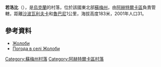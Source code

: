 {{coord|50|13|17|N|34|41|1|E|scale:100000|display=title}}

'''若洛比'''（{{lang-uk|Жолоби}}），是[[烏克蘭|烏克蘭]]的村落，位於該國東北部[[蘇梅州|蘇梅州]]，由[[阿赫特爾卡區|阿赫特爾卡區]]負責管轄，距離[[沙波瓦利夫卡_(阿赫特爾卡區)|沙波瓦利夫卡]]和[[魯巴尼_(阿赫特爾卡區)|魯巴尼]]1公里，海拔高度183米，2001年人口31。

==參考資料==
*[http://w1.c1.rada.gov.ua/pls/z7502/A005?rdat1=02.02.2010&rf7571=29727 Жолоби]{{dead link|date=2018年4月 |bot=InternetArchiveBot |fix-attempted=yes }}
* [http://weather.in.ua/ua/symskaja/7893 Погода в селі Жолоби] {{Wayback|url=http://weather.in.ua/ua/symskaja/7893 |date=20210216124506 }}

{{DEFAULTSORT:Жолоби}}
[[Category:蘇梅州村落|Category:蘇梅州村落]]
[[Category:阿赫特爾卡區村落|Category:阿赫特爾卡區村落]]


{{Sumy-geo-stub}}